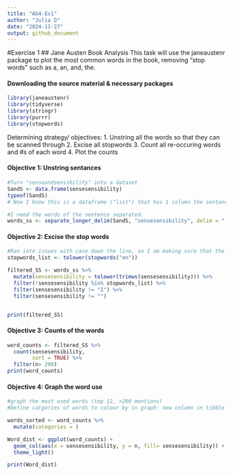 ```yaml
---
title: "Ab4-Ex1"
author: "Julia D"
date: "2024-11-27"
output: github_document
---
```

#Exercise 1
## Jane Austen Book Analysis 
This task will use the janeaustenr package to plot the most common words in the book, removing "stop words" such as a, an, and, the. 

#### Downloading the source material & necessary packages
```r
library(janeaustenr)
library(tidyverse)
library(stringr)
library(purrr)
library(stopwords)
```

Determining strategy/ objectives: 
1. Unstring all the words so that they can be scanned through
2. Excise all stopwords
3. Count all re-occuring words and #s of each word
4. Plot the counts 

#### Objective 1: Unstring sentances
```r
#Turn "senseandsensibility" into a dataset
SandS <- data.frame(sensesensibility)
typeof(SandS) 
# Now I know this is a dataframe ("list") that has 1 column the sentance. 

#I need the words of the sentence separated.
words_ss <- separate_longer_delim(SandS, "sensesensibility", delim = " ")
```

#### Objective 2: Excise the stop words
```r
#Ran into issues with case down the line, so I am making sure that the stopwords are matched and removed regardless of case.
stopwords_list <- tolower(stopwords("en"))

filtered_SS <- words_ss %>%
  mutate(sensesensibility = tolower(trimws(sensesensibility))) %>%
  filter(!sensesensibility %in% stopwords_list) %>%
  filter(sensesensibility != "I") %>%
  filter(sensesensibility != "")


print(filtered_SS)

```
#### Objective 3: Counts of the words
```r
word_counts <- filtered_SS %>%
  count(sensesensibility, 
        sort = TRUE) %>%
  filter(n> 200)
print(word_counts)

```
#### Objective 4: Graph the word use
```r
#graph the most used words (top 12, >200 mentions)
#Define catgories of words to colour by in graph: new column in tibble

words_sorted <- word_counts %>%
  mutate(categories = )

Word_dist <- ggplot(word_counts) +
  geom_col(aes(x = sensesensibility, y = n, fill= sensesensibility)) +
  theme_light()

print(Word_dist)

```


